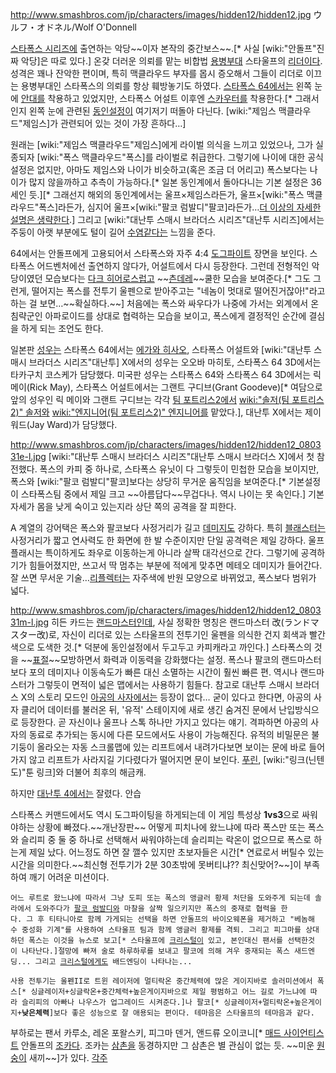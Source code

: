 http://www.smashbros.com/jp/characters/images/hidden12/hidden12.jpg
ウルフ・オドネル/Wolf O'Donnell

[[스타폭스 시리즈]]에 출연하는 악당~~이자 본작의 중간보스~~.[* 사실 [wiki:"안돌프"진짜 악당]은 따로 있다.]
온갖 더러운 의뢰를 맡는 비합법 [[용병]]부대 스타울프의 [[리더]]이다.
성격은 꽤나 잔악한 편이며, 특히 맥클라우드 부자를 몹시 증오해서 그들이 리더로 이끄는 용병부대인 스타폭스의 의뢰를 항상 훼방놓기도 하였다. [[스타폭스 64]]에서는 왼쪽 눈에 [[안대]]를 착용하고 있었지만, 스타폭스 어설트 이후엔 [[스카우터]]를 착용한다.[* 그래서인지 왼쪽 눈에 관련된 [[동인설정]]이 여기저기 떠돌아 다닌다. [wiki:"제임스 맥클라우드"제임스]가 관련되어 있는 것이 가장 흔하다…]

원래는 [wiki:"제임스 맥클라우드"제임스]에게 라이벌 의식을 느끼고 있었으나, 그가 실종되자 [wiki:"폭스 맥클라우드"폭스]를 라이벌로 취급한다. 그렇기에 나이에 대한 공식설정은 없지만, 아마도 제임스와 나이가 비슷하고(혹은 조금 더 어리고) 폭스보다는 나이가 많지 않을까하고 추측이 가능하다.[* 일본 동인계에서 돌아다니는 기본 설정은 36세인 듯.][* 그래선지 해외의 동인계에서는 울프×제임스라든가, 울프×[wiki:"폭스 맥클라우드"폭스]라든가, 심지어 울프×[wiki:"팔코 럼발디"팔코]라든가…[[더 이상의 자세한 설명은 생략한다]].] 그리고 [wiki:"대난투 스매시 브라더스 시리즈"대난투 시리즈]에서는 주둥이 아랫 부분에도 털이 길어 [[수염]]같다는 느낌을 준다.

64에서는 안돌프에게 고용되어서 스타폭스와 자주 4:4 [[도그파이트]] 장면을 보인다.
스타폭스 어드벤처에선 출연하지 않다가, 어설트에서 다시 등장한다. 그런데 전형적인 악당이였던 모습보다는 [[다크 히어로]]스럽고 ~~[[츤데레]]~~쿨한 모습을 보여준다.[* 그도 그런게, 떨어지는 폭스를 전투기 울펜으로 받아주고는 "네놈이 멋대로 떨어진거잖아!"라고 하는 걸 보면…~~확실하다.~~]
처음에는 폭스와 싸우다가 나중에 가서는 외계에서 온 침략군인 아파로이드를 상대로 협력하는 모습을 보이고, 폭스에게 결정적인 순간에 결심을 하게 되는 조언도 한다.

일본판 [[성우]]는 스타폭스 64에서는 [[에가와 히사오]], 스타폭스 어설트와 [wiki:"대난투 스매시 브라더스 시리즈"대난투] X에서의 성우는 오오바 마히토, 스타폭스 64 3D에서는 타카구치 코스케가 담당했다.
미국판 성우는 스타폭스 64와 스타폭스 64 3D에서는 릭 메이(Rick May), 스타폭스 어설트에서는 그랜트 구디브(Grant Goodeve)[* 여담으로 앞의 성우인 릭 메이와 그랜트 구디브는 각각 [[팀 포트리스2]]에서 [[wiki:"솔저(팀 포트리스2)" 솔저]]와 [[wiki:"엔지니어(팀 포트리스2)" 엔지니어]]를 맡았다.], 대난투 X에서는 제이 워드(Jay Ward)가 담당했다.

http://www.smashbros.com/jp/characters/images/hidden12/hidden12_080331e-l.jpg
[wiki:"대난투 스매시 브라더스 시리즈"대난투 스매시 브라더스 X]에서 첫 참전했다. 폭스의 카피 중 하나로, 스타폭스 유닛이 다 그렇듯이 민첩한 모습을 보이지만, 폭스와 [wiki:"팔코 럼발디"팔코]보다는 상당히 무거운 움직임을 보여준다.[* 기본설정이 스타폭스팀 중에서 제일 크고 ~~아름답다~~무겁다나. 역시 나이는 못 속인다.] 기본 자세가 몸을 낮게 숙이고 있는지라 상단 쪽의 공격을 잘 피한다.

A 계열의 강어택은 폭스와 팔코보다 사정거리가 길고 [[데미지]]도 강하다. 특히 [[블래스터]]는 사정거리가 짧고 연사력도 한 화면에 한 발 수준이지만 단일 공격력은 제일 강하다.
울프 플래시는 특이하게도 좌우로 이동하는게 아니라 살짝 대각선으로 간다. 그렇기에 공격하기가 힘들어졌지만, 쓰고서 딱 멈추는 부분에 적에게 맞추면 메테오 데미지가 들어간다. 잘 쓰면 무서운 기술…[[리플렉터]]는 자주색에 반원 모양으로 바뀌었고, 폭스보다 범위가 넓다.

http://www.smashbros.com/jp/characters/images/hidden12/hidden12_080331m-l.jpg
히든 카드는 [[랜드마스터]]인데, 사실 정확한 명칭은 랜드마스터 改(ランドマスター改)로, 자신이 리더로 있는 스타울프의 전투기인 울펜을 의식한 건지 회색과 빨간색으로 도색한 것.[* 덕분에 동인설정에서 두고두고 카피캐라고 까인다.] 스타폭스의 것을 ~~[[표절]]~~모방하면서 화력과 이동력을 강화했다는 설정. 폭스나 팔코의 랜드마스터보다 포의 데미지나 이동속도가 빠른 대신 소멸하는 시간이 훨씬 빠른 편. 역시나 랜드마스터가 그렇듯이 면적이 넓은 맵에서는 사용하기 힘들다. 
참고로 대난투 스매시 브라더스 X의 스토리 모드인 [[아공의 사자]]에서는 등장이 없다…
굳이 있다고 한다면, 아공의 사자 클리어 데이터를 불러온 뒤, '유적' 스테이지에 새로 생긴 숨겨진 문에서 난입방식으로 등장한다. 곧 자신이나 울프나 스톡 하나만 가지고 있다는 얘기. 격파하면 아공의 사자의 동료로 추가되는 동시에 다른 모드에서도 사용이 가능해진다.
유적의 비밀문은 불기둥이 올라오는 자동 스크롤맵에 있는 리프트에서 내려가다보면 보이는 문에 바로 들어가지 않고 리프트가 사라지길 기다렸다가 떨어지면 문이 보인다.
[[푸린]], [wiki:"링크(닌텐도)"툰 링크]와 더불어 최후의 해금캐.

하지만 [[대난투 4]]에서는 잘렸다. 안습

스타폭스 커맨드에서도 역시 도그파이팅을 하게되는데 이 게임 특성상 '''1vs3'''으로 싸워야하는 상황에 빠졌다.~~개난장판~~ 어떻게 피치나에 왔느냐에 따라 폭스만 또는 폭스와 슬리피 중 둘 중 하나로 선택해서 싸워야하는데 슬리피는 락온이 없으므로 폭스로 하는게 제일 났다. 어느정도 하면 잘 깰수 있지만 초보자들은 시간[* 연료로서 버틸수 있는 시간을 의미한다.~~최신형 전투기가 2분 30초밖에 못버티냐?? 최신맞어?~~]이 부족하여 깨기 어려운 미션이다.
 어느 루트로 왔느냐에 따라서 그냥 도피 또는 폭스의 앵글러 황제 처단을 도와주게 되는데 솔라에서 도와주다가 [[팔코 럼발디]]와 마찰을 살짝 일으키지만 폭스의 중재로 협력을 한다. 그 후 티타니아로 함께 가게되는 선택을 하면 안돌프의 바이오웨폰을 제거하고 "베놈해수 중성화 기계"를 사용하여 스타울프 팀과 함께 앵글러 황제를 격퇴. 그리고 피그마를 상대하던 폭스는 이것을 뉴스로 보고[* 스타울프에 [[크리스털]]이 있고, 본인대신 팬서를 선택한것이 나타난다.]절망에 빠져 술로 하루하루를 보내고 팔코에 의해 겨우 중재되는 폭스 새드엔딩... 그리고 [[크리스털]]에게도 배드엔딩이 나타나는...

 사용 전투기는 울펜II로 트윈 레이저에 멀티락온 중간체력에 많은 게이지바로 솔러미션에서 폭스[* 싱글레이저+싱글락온+중간체력+높은게이지바으로 제일 평범하고 어느 길로 가느냐에 따라 슬리피의 아빠나 나우스가 업그레이드 시켜준다.]나 팔코[* 싱글레이저+멀티락온+높은게이지+'''낮은체력''']보다 좋은 성능으로 잘 애용되는 편이다. 테마음은 스타울프의 테마음과 같다.

부하로는 팬서 카루소, 레온 포왈스키, 피그마 덴거, 앤드류 오이코니[* [[매드 사이언티스트]] 안돌프의 [[조카]]다. 조카는 [[삼촌]]을 동경하지만 그 삼촌은 별 관심이 없는 듯. ~~미운 [[원숭이]] 새끼~~]가 있다.
[[각주]]
